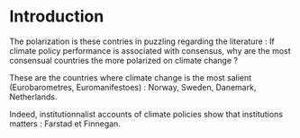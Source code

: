 
# Introduction






<!-- Question de recherche : drivers of issue evolution !-->


:::: {.content-hidden when-format="pdf"}
::: {.content-hidden when-format="html"}

The polarization is these contries in puzzling regarding the literature : If climate policy performance is associated with consensus, why are the most consensual countries the more polarized on climate change  ?

These are the countries where climate change is the most salient (Eurobarometres, Euromanifestoes) : Norway, Sweden, Danemark,  Netherlands. 

Indeed, institutionnalist accounts of climate policies show that institutions matters : Farstad et Finnegan. 


:::
::::
